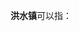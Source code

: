 '''洪水镇'''可以指：
{{PRC admin/disambig|14/04/29/101/000|62/07/22/101/000|63/21/23/104/000}}
{{disambig|cat=三字中国镇名消歧义}}